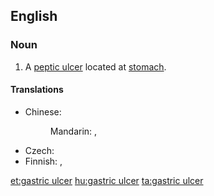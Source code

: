 ==English==
{{wikipedia}}
===Noun===
{{en-noun}}

# {{context|pathology|lang=en}} A [[peptic ulcer]] located at [[stomach]].

====Translations====
{{trans-top|ulcer}}
* Chinese: 
*: Mandarin: {{t|cmn|胃潰瘍|sc=Hani}}, {{t|cmn|胃溃疡|tr=wèikuìyáng|sc=Hani}}
{{trans-mid}}
* Czech: {{t|cs|žaludeční vřed|m}}
* Finnish: {{t|fi|mahalaukun haavauma}}, {{t+|fi|mahahaava}}
{{trans-bottom}}

[[et:gastric ulcer]]
[[hu:gastric ulcer]]
[[ta:gastric ulcer]]